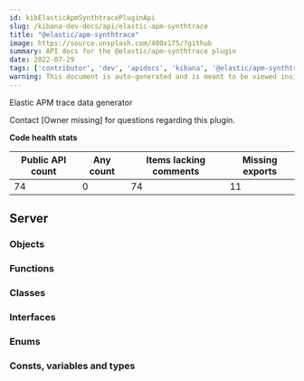 ```yaml
---
id: kibElasticApmSynthtracePluginApi
slug: /kibana-dev-docs/api/elastic-apm-synthtrace
title: "@elastic/apm-synthtrace"
image: https://source.unsplash.com/400x175/?github
summary: API docs for the @elastic/apm-synthtrace plugin
date: 2022-07-29
tags: ['contributor', 'dev', 'apidocs', 'kibana', '@elastic/apm-synthtrace']
warning: This document is auto-generated and is meant to be viewed inside our experimental, new docs system. Reach out in #docs-engineering for more info.
---
```


Elastic APM trace data generator

Contact [Owner missing] for questions regarding this plugin.

**Code health stats**

| Public API count  | Any count | Items lacking comments | Missing exports |
|-------------------|-----------|------------------------|-----------------|
| 74 | 0 | 74 | 11 |

## Server

### Objects
<DocDefinitionList data={elasticApmSynthtraceObj.server.objects}/>

### Functions
<DocDefinitionList data={elasticApmSynthtraceObj.server.functions}/>

### Classes
<DocDefinitionList data={elasticApmSynthtraceObj.server.classes}/>

### Interfaces
<DocDefinitionList data={elasticApmSynthtraceObj.server.interfaces}/>

### Enums
<DocDefinitionList data={elasticApmSynthtraceObj.server.enums}/>

### Consts, variables and types
<DocDefinitionList data={elasticApmSynthtraceObj.server.misc}/>

